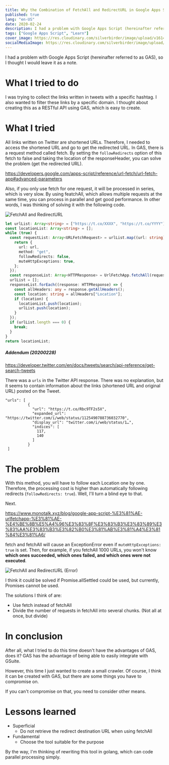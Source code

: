 ```yaml
---
title: Why the Combination of FetchAll and RedirectURL in Google Apps Script is Bad
published: true
lang: "en-US"
date: 2020-02-24
description: I had a problem with Google Apps Script (hereinafter referred to as GAS), so I thought I would leave it as a note.
tags: ["Google Apps Script", "Learn"]
cover_image: https://res.cloudinary.com/silverbirder/image/upload/v1614429255/silver-birder.github.io/blog/FetchAll_and_RedirectURL.png
socialMediaImage: https://res.cloudinary.com/silverbirder/image/upload/v1614429255/silver-birder.github.io/blog/FetchAll_and_RedirectURL.png
---
```



I had a problem with Google Apps Script (hereinafter referred to as GAS), so I thought I would leave it as a note.

# What I tried to do

I was trying to collect the links written in tweets with a specific hashtag.
I also wanted to filter these links by a specific domain.
I thought about creating this as a RESTful API using GAS, which is easy to create.

# What I tried

All links written on Twitter are shortened URLs.
Therefore, I needed to access the shortened URL and go to get the redirected URL.
In GAS, there is a request method called fetch. By setting the `followRedirects` option of this fetch to false and taking the location of the responseHeader, you can solve the problem (get the redirected URL).

https://developers.google.com/apps-script/reference/url-fetch/url-fetch-app#advanced-parameters

Also, if you only use fetch for one request, it will be processed in series, which is very slow.
By using featchAll, which allows multiple requests at the same time, you can process in parallel and get good performance.
In other words, I was thinking of solving it with the following code.

<Image
  src="https://res.cloudinary.com/silverbirder/image/upload/v1614429255/silver-birder.github.io/blog/FetchAll_and_RedirectURL.png"
  width={1200}
  height={671}
  layout="constrained"
  alt="FetchAll and RedirectURL"
/>

```typescript
let urlList: Array<string> = ["https://t.co/XXXX", "https://t.co/YYYY"];
const locationList: Array<string> = [];
while (true) {
  const requestList: Array<URLFetchRequest> = urlList.map((url: string) => {
    return {
      url: url,
      method: "get",
      followRedirects: false,
      muteHttpExceptions: true,
    };
  });
  const responseList: Array<HTTPResponse> = UrlFetchApp.fetchAll(requestList);
  urlList = [];
  responseList.forEach((response: HTTPResponse) => {
    const allHeaders: any = response.getAllHeaders();
    const location: string = allHeaders["Location"];
    if (location) {
      locationList.push(location);
      urlList.push(location);
    }
  });
  if (urlList.length === 0) {
    break;
  }
}
return locationList;
```

##### Addendum (20200228)

https://developer.twitter.com/en/docs/tweets/search/api-reference/get-search-tweets

There was a `urls` in the Twitter API response. There was no explanation, but it seems to contain information about the links (shortened URL and original URL) posted on the Tweet.

```
"urls": [
          {
            "url": "https://t.co/Rbc9TF2s5X",
            "expanded_url": "https://twitter.com/i/web/status/1125490788736032770",
            "display_url": "twitter.com/i/web/status/1…",
            "indices": [
              117,
              140
            ]
          }
 ]
```

# The problem

With this method, you will have to follow each Location one by one.
Therefore, the processing cost is higher than automatically following redirects (`followRedirects: true`). Well, I'll turn a blind eye to that.

Next.

https://www.monotalk.xyz/blog/google-app-script-%E3%81%AE-urlfetchapp-%E3%81%AE-%E4%BE%8B%E5%A4%96%E3%83%8F%E3%83%B3%E3%83%89%E3%83%AA%E3%83%B3%E3%82%B0%E3%81%AB%E3%81%A4%E3%81%84%E3%81%A6/

fetch and fetchAll will cause an ExceptionError even if `muteHttpExceptions: true` is set.
Then, for example, if you fetchAll 1000 URLs, you won't know <b>which ones succeeded, which ones failed, and which ones were not executed</b>.

<Image
  src="https://res.cloudinary.com/silverbirder/image/upload/v1614429297/silver-birder.github.io/blog/FetchAll_and_RedirectURL_error.png"
  width={1200}
  height={669}
  layout="constrained"
  alt="FetchAll and RedirectURL (Error)"
/>

I think it could be solved if Promise.allSettled could be used, but currently, Promises cannot be used.

The solutions I think of are:

- Use fetch instead of fetchAll
- Divide the number of requests in fetchAll into several chunks. (Not all at once, but divide)

# In conclusion

After all, what I tried to do this time doesn't have the advantages of GAS, does it?
GAS has the advantage of being able to easily integrate with GSuite.

However, this time I just wanted to create a small crawler. Of course, I think it can be created with GAS, but there are some things you have to compromise on.

If you can't compromise on that, you need to consider other means.

# Lessons learned

- Superficial
  - Do not retrieve the redirect destination URL when using fetchAll
- Fundamental
  - Choose the tool suitable for the purpose

By the way, I'm thinking of rewriting this tool in golang, which can code parallel processing simply.
